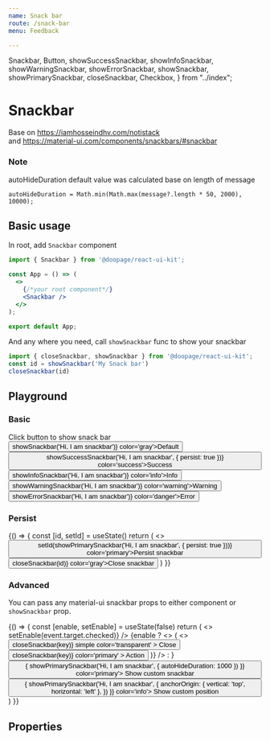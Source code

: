 ```yaml
---
name: Snack bar
route: /snack-bar
menu: Feedback

---
```










  Snackbar,
  Button,
  showSuccessSnackbar,
  showInfoSnackbar,
  showWarningSnackbar,
  showErrorSnackbar,
  showSnackbar,
  showPrimarySnackbar,
  closeSnackbar,
  Checkbox,
} from "../index";

# Snackbar
Base on https://iamhosseindhv.com/notistack <br/>
and https://material-ui.com/components/snackbars/#snackbar

### Note
autoHideDuration default value was calculated base on length of message
```
autoHideDuration = Math.min(Math.max(message?.length * 50, 2000), 10000);
```
## Basic usage

In root, add `Snackbar` component

```jsx
import { Snackbar } from '@doopage/react-ui-kit';

const App = () => (
  <>
    {/*your root component*/}
    <Snackbar />
  </>
);

export default App;
```
And any where you need, call `showSnackbar` func to show your snackbar
```jsx
import { closeSnackbar, showSnackbar } from '@doopage/react-ui-kit';
const id = showSnackbar('My Snack bar')
closeSnackbar(id)
```

## Playground

### Basic
<Playground>
  <div>Click button to show snack bar</div>
  <Snackbar />
  <Button onClick={() => showSnackbar('Hi, I am snackbar')} color='gray'>Default</Button>
  <Button
    onClick={() => showSuccessSnackbar('Hi, I am snackbar', { persist: true })}
    color='success'>Success</Button>
  <Button onClick={() => showInfoSnackbar('Hi, I am snackbar')} color='info'>Info</Button>
  <Button onClick={() => showWarningSnackbar('Hi, I am snackbar')} color='warning'>Warning</Button>
  <Button onClick={() => showErrorSnackbar('Hi, I am snackbar')} color='danger'>Error</Button>
</Playground>

### Persist
<Playground>
  {() =>
  {
    const [id, setId] = useState()
    return (
      <>
        <Button onClick={() => setId(showPrimarySnackbar('Hi, I am snackbar', { persist: true }))} color='primary'>Persist
          snackbar</Button>
        <Button onClick={() => closeSnackbar(id)} color='gray'>Close snackbar</Button>
      </>
    )
  }}
</Playground>


### Advanced
You can pass any material-ui snackbar props to either <Snackbar /> component or `showSnackbar` prop.

<Playground>
  {() =>
  {
    const [enable, setEnable] = useState(false)
    return (
      <>
        <Checkbox label={'Enable custom snackbar'} onChange={(event) => setEnable(event.target.checked)} />
        {enable ? <>
          <Snackbar
            autoHideDuration={2000}
            anchorOrigin={{
              vertical: 'bottom',
              horizontal: 'left',
            }}
            maxSnack={2}
            action={(key) => (
              <>
                <Button
                  onClick={() => closeSnackbar(key)}
                  simple
                  color='transparent'
                >
                  Close
                </Button>
                <Button
                  onClick={() => closeSnackbar(key)}
                  color='primary'
                >
                  Action
                </Button>
              </>
            )}
          />
        </> : <Snackbar />}
        <Button
          onClick={() =>
          {
            showPrimarySnackbar('Hi, I am snackbar', { autoHideDuration: 1000 })
          }}
          color='primary'>
          Show custom snackbar
        </Button>
        <Button
          onClick={() =>
          {
            showPrimarySnackbar('Hi, I am snackbar', {
              anchorOrigin: { vertical: 'top', horizontal: 'left' },
            })
          }}
          color='info'>
          Show custom position
        </Button>
      </>
    )
  }}
</Playground>

## Properties

<Props of={Snackbar} table/>
